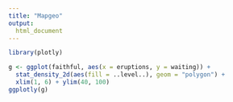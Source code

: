 ```yaml
---
title: "Mapgeo"
output: 
  html_document
---
```

```r
library(plotly)

g <- ggplot(faithful, aes(x = eruptions, y = waiting)) +
  stat_density_2d(aes(fill = ..level..), geom = "polygon") + 
  xlim(1, 6) + ylim(40, 100)
ggplotly(g)
```